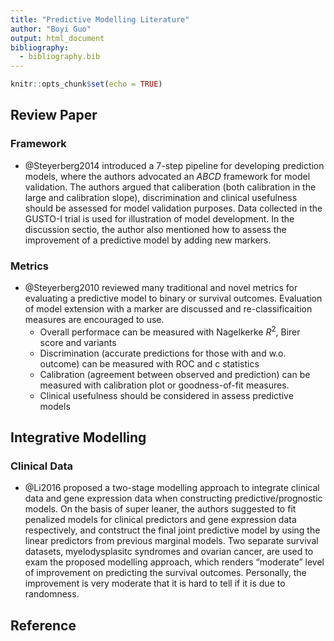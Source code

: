 ```yaml
---
title: "Predictive Modelling Literature"
author: "Boyi Guo"
output: html_document
bibliography:
  - bibliography.bib
---
```


```r
knitr::opts_chunk$set(echo = TRUE)
```

## Review Paper

### Framework
+ @Steyerberg2014 introduced a 7-step pipeline for developing prediction models, where the authors advocated an _ABCD_ framework for model validation. The authors argued that caliberation (both calibration in the large and calibration slope), discrimination and clinical usefulness should be assessed for model validation purposes. Data collected in the GUSTO-I trial is used for illustration of model development. In the discussion sectio, the author also mentioned how to assess the improvement of a predictive model by adding new markers.


### Metrics
+ @Steyerberg2010 reviewed many traditional and novel metrics for evaluating a predictive model to binary or survival outcomes. Evaluation of model extension with a marker are discussed and re-classificaition measures are encouraged to use. 
  * Overall performace can be measured with Nagelkerke $R^2$, Birer score and variants
  * Discrimination (accurate predictions for those with and w.o. outcome) can be measured with ROC and c statistics
  * Calibration (agreement between observed and prediction) can be measured with calibration plot or goodness-of-fit measures.
  * Clinical usefulness should be considered in assess predictive models


## Integrative Modelling
### Clinical Data
+ @Li2016 proposed a two-stage modelling approach to integrate clinical data and gene expression data when constructing predictive/prognostic models. On the basis of super leaner, the authors suggested to fit penalized models for clinical predictors and gene expression data respectively, and contstruct the final joint predictive model by using the linear predictors from previous marginal models. Two separate survival datasets, myelodysplasitc syndromes and ovarian cancer, are used to exam the proposed modelling approach, which renders "moderate" level of improvement on predicting the survival outcomes. Personally, the improvement is very moderate that it is hard to tell if it is due to randomness.


## Reference
